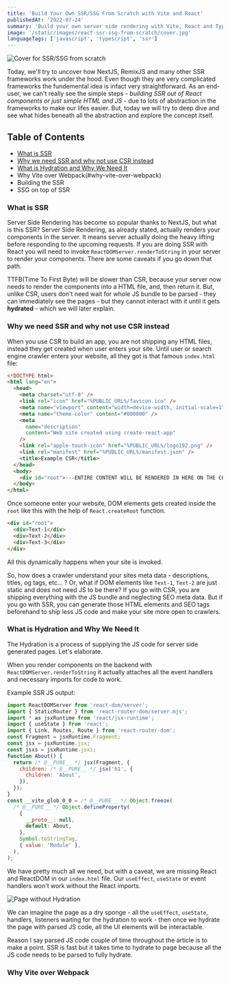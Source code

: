 ```yaml
---
title: 'Build Your Own SSR/SSG From Scratch with Vite and React'
publishedAt: '2022-07-24'
summary: 'Build your own server side rendering with Vite, React and Typescript. SSG Included.'
image: '/static/images/react-ssr-ssg-from-scratch/cover.jpg'
languageTags: ['javascript', 'typescript', 'ssr']
---
```


![Cover for SSR/SSG from scratch](/static/images/react-ssr-ssg-from-scratch/cover.jpg)

Today, we'll try to uncover how NextJS, RemixJS and many other SSR frameworks work under the hood.
Even though they are very complicated frameworks the fundemental idea is infact very straightforward.
As an end-user, we can't really see the simple steps - _building SSR out of React components or just simple HTML and JS_ - due to lots of abstraction in the frameworks to make our lifes easier.
But, today we will try to deep dive and see what hides beneath all the abstraction and explore the concept itself.

## Table of Contents

- [What is SSR](#what-is-ssr)
- [Why we need SSR and why not use CSR instead](#why-we-need-ssr-and-why-not-use-csr-instead)
- [What is Hydration and Why We Need It](#what-is-hydration-and-why-we-need-it)
- Why Vite over Webpack(#why-vite-over-webpack)
- Building the SSR
- SSG on top of SSR

### What is SSR

Server Side Rendering has become so popular thanks to NextJS, but what is this SSR? Server Side Rendering, as already stated, actually renders your components in the server. It means server actually doing the heavy lifting before responding to the upcoming
requests. If you are doing SSR with React you will need to invoke `ReactDOMServer.renderToString` in your server to render your components. There are some caveats if you go down that path.

TTFB(Time To First Byte) will be slower than CSR, because your server now needs to render the components into a HTML file, and, then return it. But, unlike CSR, users don't need wait for
whole JS bundle to be parsed - they can immediately see the pages - but they cannot interact with it until it gets **hydrated** - which we will later explain.

### Why we need SSR and why not use CSR instead

When you use CSR to build an app, you are not shipping any HTML files, instead they get created when user enters your site. Until user or search engine crawler enters your website, all
they got is that famous `index.html` file:

```HTML
<!DOCTYPE html>
<html lang="en">
  <head>
    <meta charset="utf-8" />
    <link rel="icon" href="%PUBLIC_URL%/favicon.ico" />
    <meta name="viewport" content="width=device-width, initial-scale=1" />
    <meta name="theme-color" content="#000000" />
    <meta
      name="description"
      content="Web site created using create-react-app"
    />
    <link rel="apple-touch-icon" href="%PUBLIC_URL%/logo192.png" />
    <link rel="manifest" href="%PUBLIC_URL%/manifest.json" />
    <title>Example CSR</title>
  </head>
  <body>
    <div id="root">---ENTIRE CONTENT WILL BE RENDERED IN HERE ON THE CLIENT---</div>
  </body>
</html>
```

Once someone enter your website, DOM elements gets created inside the `root` like this with the help of `React.createRoot` function.

```html
<div id="root">
  <div>Text-1</div>
  <div>Text-2</div>
  <div>Text-3</div>
</div>
```

All this dynamically happens when your site is invoked.

So, how does a crawler understand your sites meta data - descriptions, titles, og tags, etc... ?
Or, what if DOM elements like `Text-1`, `Text-2` are just static and does not need JS to be there?
If you go with CSR, you are shipping everything with the JS bundle and neglecting SEO meta data.
But if you go with SSR, you can generate those HTML elements and SEO tags beforehand to ship less JS code and make your site more open to crawlers.

### What is Hydration and Why We Need It

The Hydration is a process of supplying the JS code for server side generated pages. Let's elaborate. 

When you render components on the backend with `ReactDOMServer.renderToString` it actually attaches all the event handlers and necessary imports for code to work. 

Example SSR JS output: 

```javascript
import ReactDOMServer from 'react-dom/server';
import { StaticRouter } from 'react-router-dom/server.mjs';
import * as jsxRuntime from 'react/jsx-runtime';
import { useState } from 'react';
import { Link, Routes, Route } from 'react-router-dom';
const Fragment = jsxRuntime.Fragment;
const jsx = jsxRuntime.jsx;
const jsxs = jsxRuntime.jsxs;
function About() {
  return /* @__PURE__ */ jsx(Fragment, {
    children: /* @__PURE__ */ jsx('h1', {
      children: 'About',
    }),
  });
}
const __vite_glob_0_0 = /* @__PURE__ */ Object.freeze(
  /* @__PURE__ */ Object.defineProperty(
    {
      __proto__: null,
      default: About,
    },
    Symbol.toStringTag,
    { value: 'Module' },
  ),
);
```

We have pretty much all we need, but with a caveat, we are missing React and ReactDOM in our `index.html` file. Our `useEffect`, `useState` or event handlers won't work without the React imports.

![Page without Hydration](/static/images/react-ssr-ssg-from-scratch/sponge.webp)

We can imagine the page as a dry sponge - all the `useEffect`, `useState`, handlers, listeners waiting for the hydration to work - then once we hydrate the page with parsed JS code, all the UI elements will be interactable.

Reason I say parsed JS code couple of time throughout the article is to make a point. SSR is fast but it takes time to hydrate to page because all the JS code needs to be parsed to fully hydrate. 


### Why Vite over Webpack